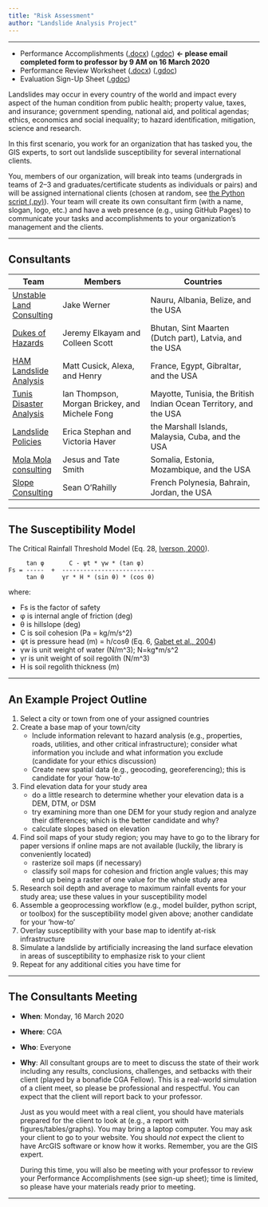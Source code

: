 ```yaml
---
title: "Risk Assessment"
author: "Landslide Analysis Project"
---
```


***

- Performance Accomplishments ([.docx][padocx]) ([.gdoc][pagdoc]) **&#8592; please email completed form to professor by 9 AM on 16 March 2020**
- Performance Review Worksheet ([.docx][prwdocx]) ([.gdoc][prwgdoc])
- Evaluation Sign-Up Sheet ([.gdoc][esus1])

Landslides may occur in every country of the world and impact every aspect of the human condition from public health; property value, taxes, and insurance; government spending, national aid, and political agendas; ethics, economics and social inequality; to hazard identification, mitigation, science and research.

In this first scenario, you work for an organization that has tasked you, the GIS experts, to sort out landslide susceptibility for several international clients.

You, members of our organization, will break into teams (undergrads in teams of 2--3 and graduates/certificate students as individuals or pairs) and will be assigned international clients (chosen at random, see [the Python script (.py)](scripts/random_country_generator.py)).
Your team will create its own consultant firm (with a name, slogan, logo, etc.) and have a web presence (e.g., using GitHub Pages) to communicate your tasks and accomplishments to your organization's management and the clients.

***

## Consultants

| Team | Members | Countries |
| ---- | ------- | --------- |
| [Unstable Land Consulting](https://unstable-ground-consulting.github.io/Landslide-Susceptibility/) | Jake Werner | Nauru, Albania, Belize, and the USA |
| [Dukes of Hazards](https://giraffename.github.io/) | Jeremy Elkayam and Colleen Scott | Bhutan, Sint Maarten (Dutch part), Latvia, and the USA |
| [HAM Landslide Analysis](https://hamlandslideanalysis.weebly.com/) | Matt Cusick, Alexa, and Henry | France, Egypt, Gibraltar, and the USA |
| [Tunis Disaster Analysis](https://tunisda.weebly.com/) | Ian Thompson, Morgan Brickey, and Michele Fong | Mayotte, Tunisia, the British Indian Ocean Territory, and the USA |
| [Landslide Policies](https://edgeworth-consulting.github.io/Landslide-Policies/) | Erica Stephan and Victoria Haver | the Marshall Islands, Malaysia, Cuba, and the USA |
| [Mola Mola consulting](https://molamolaconsulting.github.io/) | Jesus and Tate Smith | Somalia, Estonia, Mozambique, and the USA |
| [Slope Consulting](https://slopeconsulting.github.io/) | Sean O'Rahilly | French Polynesia, Bahrain, Jordan, the USA |

***

## The Susceptibility Model
The Critical Rainfall Threshold Model (Eq. 28, [Iverson, 2000](https://doi.org/10.1029/2000WR900090)).

```
     tan φ       C - ψt * γw * (tan φ)
Fs = -----  +  --------------------------
     tan θ     γr * H * (sin θ) * (cos θ)
```

where:

- Fs is the factor of safety
- φ is internal angle of friction (deg)
- θ is hillslope (deg)
- C is soil cohesion (Pa = kg/m/s^2)
- ψt is pressure head (m) = h/cosθ (Eq. 6, [Gabet et al., 2004](https://doi.org/10.1016/j.geomorph.2004.03.011))
- γw is unit weight of water (N/m^3); N=kg*m/s^2
- γr is unit weight of soil regolith (N/m^3)
- H is soil regolith thickness (m)

[esus1]: https://docs.google.com/spreadsheets/d/1_0FP0fRHuniI3wL1UyGTFopvj-Hi6Y4RPPkbMHkJyY0/edit?usp=sharing
[prwdocx]: docs\GIS420-520_S20_PRW-1.docx
[padocx]: docs\GIS420-520_S20_PA-1.docx
[prwgdoc]: https://docs.google.com/document/d/1Imlo0qUh7pSh2pn_6FOhjprq35SD2munp1YMLrpBoV0/edit?usp=sharing
[pagdoc]: https://docs.google.com/document/d/1g5FgJ4xieyl9dPvzktkNZMOetml7QIT98QlhhxXlsXk/edit?usp=sharing

***

## An Example Project Outline

1. Select a city or town from one of your assigned countries
1. Create a base map of your town/city
    - Include information relevant to hazard analysis (e.g., properties, roads, utilities, and other critical infrastructure); consider what information you include and what information you exclude (candidate for your ethics discussion)
    - Create new spatial data (e.g., geocoding, georeferencing); this is candidate for your 'how-to'
1. Find elevation data for your study area
    - do a little research to determine whether your elevation data is a DEM, DTM, or DSM
    - try examining more than one DEM for your study region and analyze their differences; which is the better candidate and why?
    - calculate slopes based on elevation
1. Find soil maps of your study region; you may have to go to the library for paper versions if online maps are not available (luckily, the library is conveniently located)
    - rasterize soil maps (if necessary)
    - classify soil maps for cohesion and friction angle values; this may end up being a raster of one value for the whole study area
1. Research soil depth and average to maximum rainfall events for your study area; use these values in your susceptibility model
1. Assemble a geoprocessing workflow (e.g., model builder, python script, or toolbox) for the susceptibility model given above; another candidate for your 'how-to'
1. Overlay susceptibility with your base map to identify at-risk infrastructure
1. Simulate a landslide by artificially increasing the land surface elevation in areas of susceptibility to emphasize risk to your client
1. Repeat for any additional cities you have time for

***

## The Consultants Meeting
* __When__: Monday, 16 March 2020
* __Where__: CGA
* __Who__: Everyone
* __Why__: All consultant groups are to meet to discuss the state of their work including any results, conclusions, challenges, and setbacks with their client (played by a bonafide CGA Fellow). This is a real-world simulation of a client meet, so please be professional and respectful. You can expect that the client will report back to your professor.

    Just as you would meet with a real client, you should have materials prepared for the client to look at (e.g., a report with figures/tables/graphs). You may bring a laptop computer. You may ask your client to go to your website. You should _not_ expect the client to have ArcGIS software or know how it works. Remember, you are the GIS expert.

    During this time, you will also be meeting with your professor to review your Performance Accomplishments (see sign-up sheet); time is limited, so please have your materials ready prior to meeting.

***
